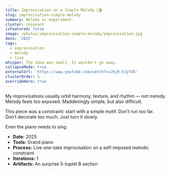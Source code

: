 ```yaml
---
title: Improvisation on a Simple Melody 🎵🎬
slug: improvisation-simple-melody
summary: Melody as experiment.
cluster: resonant
isFeatured: false
image: /photos/improvisation-simple-melody/improvisation.jpg
date: '2025'
tags:
  - improvisation
  - melody
  - live
whisper: The idea was small. It wouldn't go away.
collapseMode: true
externalUrl: 'https://www.youtube.com/watch?v=JhjR-F2yTOk'
clusterOrder: 5
overrideHero: true
---
```


<MediaSection title="Improvisation on a Simple Melody 🎵🎬">
  <MediaItem
    title=""
    description="An exercise in staying with one musical thought."
    youtubeUrl="https://www.youtube.com/embed/JhjR-F2yTOk"
  />
</MediaSection>

<ProjectOverview header={null}>
My improvisations usually orbit harmony, texture, and rhythm — not melody.  
Melody feels too exposed. Maddeningly simple, but also difficult.

This piece was a constraint: start with a simple motif. Don’t run too far. Don’t decorate too much. Just turn it slowly.

</ProjectOverview>
<FieldNote>
Even the piano needs to sing.
</FieldNote>

<CollapseMetadata>
  <ul>
    <li><strong>Date:</strong> 2025</li>
    <li><strong>Tools:</strong> Grand piano</li>
    <li><strong>Process:</strong> Live one-take improvisation on a self-imposed melodic constraint</li>
    <li><strong>Iterations:</strong> 1</li>
    <li><strong>Artifacts:</strong> An surprise 5-tuplet B section</li>
  </ul>
</CollapseMetadata>

<CallToAction email="aaron.demby.jones@gmail.com" />
